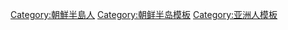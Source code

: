[[Category:朝鮮半島人|Category:朝鮮半島人]]
[[Category:朝鲜半岛模板|Category:朝鲜半岛模板]]
[[Category:亚洲人模板|Category:亚洲人模板]]